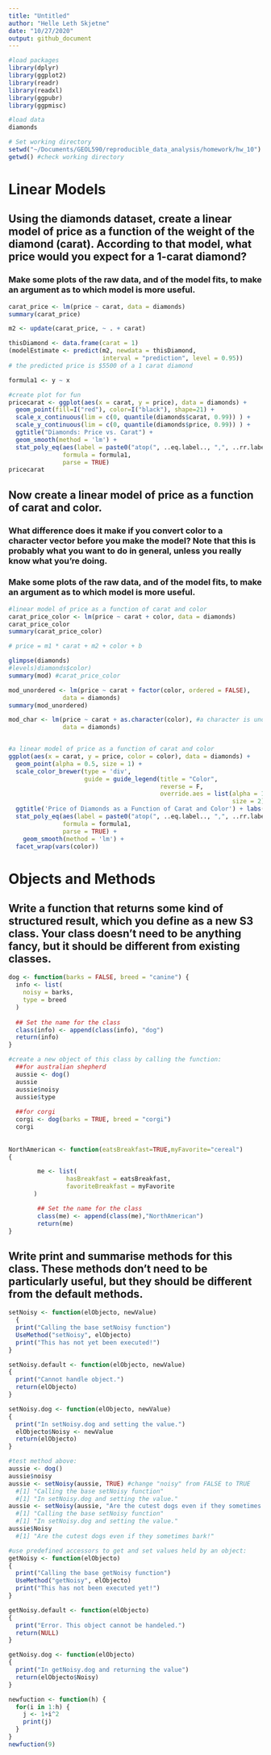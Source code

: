 ```yaml
---
title: "Untitled"
author: "Helle Leth Skjetne"
date: "10/27/2020"
output: github_document
---
```


```r
#load packages
library(dplyr)
library(ggplot2)
library(readr)
library(readxl)
library(ggpubr)
library(ggpmisc)

#load data
diamonds

# Set working directory
setwd("~/Documents/GEOL590/reproducible_data_analysis/homework/hw_10") #set working directory
getwd() #check working directory
```

# Linear Models

## Using the diamonds dataset, create a linear model of price as a function of the weight of the diamond (carat). According to that model, what price would you expect for a 1-carat diamond?
### Make some plots of the raw data, and of the model fits, to make an argument as to which model is more useful. 

```r
carat_price <- lm(price ~ carat, data = diamonds)
summary(carat_price)

m2 <- update(carat_price, ~ . + carat)

thisDiamond <- data.frame(carat = 1)
(modelEstimate <- predict(m2, newdata = thisDiamond,
                          interval = "prediction", level = 0.95))
# the predicted price is $5500 of a 1 carat diamond

formula1 <- y ~ x

#create plot for fun
pricecarat <- ggplot(aes(x = carat, y = price), data = diamonds) +
  geom_point(fill=I("red"), color=I("black"), shape=21) +
  scale_x_continuous(lim = c(0, quantile(diamonds$carat, 0.99)) ) +
  scale_y_continuous(lim = c(0, quantile(diamonds$price, 0.99)) ) +
  ggtitle("Diamonds: Price vs. Carat") + 
  geom_smooth(method = 'lm') +
  stat_poly_eq(aes(label = paste0("atop(", ..eq.label.., ",", ..rr.label.., ")")), 
               formula = formula1, 
               parse = TRUE)
pricecarat
```


## Now create a linear model of price as a function of carat and color.
### What difference does it make if you convert color to a character vector before you make the model? Note that this is probably what you want to do in general, unless you really know what you’re doing.
### Make some plots of the raw data, and of the model fits, to make an argument as to which model is more useful. 
    
```r
#linear model of price as a function of carat and color
carat_price_color <- lm(price ~ carat + color, data = diamonds)
carat_price_color
summary(carat_price_color)

# price = m1 * carat + m2 + color + b

glimpse(diamonds)
#levels)diamonds$color)
summary(mod) #carat_price_color

mod_unordered <- lm(price ~ carat + factor(color, ordered = FALSE), 
               data = diamonds)
summary(mod_unordered)

mod_char <- lm(price ~ carat + as.character(color), #a character is unordered, same values in Estimate for the one example above
               data = diamonds)


#a linear model of price as a function of carat and color
ggplot(aes(x = carat, y = price, color = color), data = diamonds) + 
  geom_point(alpha = 0.5, size = 1) +
  scale_color_brewer(type = 'div',
                     guide = guide_legend(title = "Color", 
                                          reverse = F,
                                          override.aes = list(alpha = 1, 
                                                              size = 2))) +  
  ggtitle('Price of Diamonds as a Function of Carat and Color') + labs(x = "Carat", y = "Price ($)") + 
  stat_poly_eq(aes(label = paste0("atop(", ..eq.label.., ",", ..rr.label.., ")")), 
               formula = formula1, 
               parse = TRUE) +
    geom_smooth(method = 'lm') +
  facet_wrap(vars(color))
```

# Objects and Methods

## Write a function that returns some kind of structured result, which you define as a new S3 class. Your class doesn’t need to be anything fancy, but it should be different from existing classes.

```r

dog <- function(barks = FALSE, breed = "canine") {
  info <- list(
    noisy = barks,
    type = breed
  )
  
  ## Set the name for the class
  class(info) <- append(class(info), "dog")
  return(info)
}

#create a new object of this class by calling the function:
  ##for australian shepherd
  aussie <- dog()
  aussie
  aussie$noisy
  aussie$type
  
  ##for corgi
  corgi <- dog(barks = TRUE, breed = "corgi")
  corgi
  
  
NorthAmerican <- function(eatsBreakfast=TRUE,myFavorite="cereal")
{

        me <- list(
                hasBreakfast = eatsBreakfast,
                favoriteBreakfast = myFavorite
       )

        ## Set the name for the class
        class(me) <- append(class(me),"NorthAmerican")
        return(me)
}

```

## Write print and summarise methods for this class. These methods don’t need to be particularly useful, but they should be different from the default methods.

```r
setNoisy <- function(elObjecto, newValue) 
  {
  print("Calling the base setNoisy function")
  UseMethod("setNoisy", elObjecto)
  print("This has not yet been executed!")
}

setNoisy.default <- function(elObjecto, newValue)
{
  print("Cannot handle object.")
  return(elObjecto)
}

setNoisy.dog <- function(elObjecto, newValue)
{
  print("In setNoisy.dog and setting the value.")
  elObjecto$Noisy <- newValue
  return(elObjecto)
}

#test method above:
aussie <- dog()
aussie$noisy
aussie <- setNoisy(aussie, TRUE) #change "noisy" from FALSE to TRUE
  #[1] "Calling the base setNoisy function"
  #[1] "In setNoisy.dog and setting the value."
aussie <- setNoisy(aussie, "Are the cutest dogs even if they sometimes bark!")
  #[1] "Calling the base setNoisy function"
  #[1] "In setNoisy.dog and setting the value."
aussie$Noisy
  #[1] "Are the cutest dogs even if they sometimes bark!"

#use predefined accessors to get and set values held by an object:
getNoisy <- function(elObjecto)
{
  print("Calling the base getNoisy function")
  UseMethod("getNoisy", elObjecto)
  print("This has not been executed yet!")
}

getNoisy.default <- function(elObjecto)
{
  print("Error. This object cannot be handeled.")
  return(NULL)
}

getNoisy.dog <- function(elObjecto)
{
  print("In getNoisy.dog and returning the value")
  return(elObjecto$Noisy)
}

```

```r
newfuction <- function(h) {
  for(i in 1:h) {
    j <- 1+i^2
    print(j)
  }
}
newfuction(9)
```